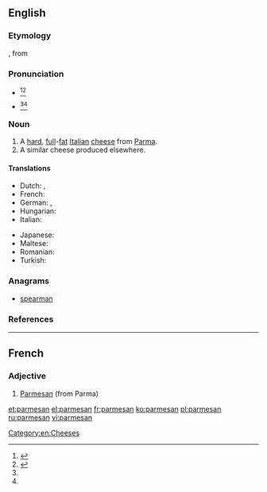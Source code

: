 {{also|Parmesan}}
==English==

===Etymology===
{{etyl|fr}} {{term|parmesan|lang=fr}}, from {{etyl|it}} {{term|parmigiano||lang=it}}

===Pronunciation===
* {{a|UK|also found in the US}} {{IPA|/ˈpɑɹ.məˌzɑn/}}<ref name="Dictionarycom">{{R:Dictionary.com|Parmesan}}</ref><ref name="MW">{{R:Merriam Webster Online|Parmesan}}</ref>
* {{a|found in the US}} {{IPA|/ˈpɑɹ.məˌʒɑn/}}<ref name="Dictionarycom"></ref><ref name="MW"></ref>

===Noun===
{{wikipedia}}
{{en-noun|-|s}}

# A [[hard]], [[full]]-[[fat]] [[Italian]] [[cheese]] from [[Parma]].
# A similar cheese produced elsewhere.

====Translations====
{{trans-top|hard, full-fat Italian cheese from Parma}}
* Dutch: {{t|nl|parmezaan|m}}, {{t|nl|parmezaankaas|m}}
* French: {{t+|fr|parmesan|m}}
* German: {{t|de|Parmesan|m}}, {{t|de|Parmesankäse|m}}
* Hungarian: {{t-|hu|parmezán}}
* Italian: {{t-|it|parmigiano|m}}
{{trans-mid}}
* Japanese: {{t-|ja|パルメザン|tr=parumezan}}
* Maltese: {{t|mt|parmeġġan}}
* Romanian: {{t+|ro|parmezan|n}}
* Turkish: {{t|tr|parma peyniri}}
{{trans-bottom}}

===Anagrams===
* [[spearman#English|spearman]]

===References===
<references/>

[[Category:en:Cheeses]]

----

==French==

===Adjective===
{{fr-adj}}

# [[Parmesan]] (from Parma)

[[et:parmesan]]
[[el:parmesan]]
[[fr:parmesan]]
[[ko:parmesan]]
[[pl:parmesan]]
[[ru:parmesan]]
[[vi:parmesan]]